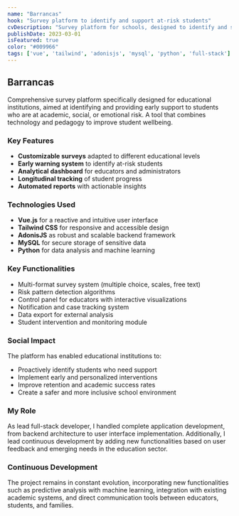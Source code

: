 ```yaml
---
name: "Barrancas"
hook: "Survey platform to identify and support at-risk students"
cvDescription: "Survey platform for schools, designed to identify and support at-risk students. Full-stack development and continuous development."
publishDate: 2023-03-01
isFeatured: true
color: "#009966"
tags: ['vue', 'tailwind', 'adonisjs', 'mysql', 'python', 'full-stack']
---
```


## Barrancas

Comprehensive survey platform specifically designed for educational institutions, aimed at identifying and providing early support to students who are at academic, social, or emotional risk. A tool that combines technology and pedagogy to improve student wellbeing.

### Key Features

- **Customizable surveys** adapted to different educational levels
- **Early warning system** to identify at-risk students
- **Analytical dashboard** for educators and administrators
- **Longitudinal tracking** of student progress
- **Automated reports** with actionable insights

### Technologies Used

- **Vue.js** for a reactive and intuitive user interface
- **Tailwind CSS** for responsive and accessible design
- **AdonisJS** as robust and scalable backend framework
- **MySQL** for secure storage of sensitive data
- **Python** for data analysis and machine learning

### Key Functionalities

- Multi-format survey system (multiple choice, scales, free text)
- Risk pattern detection algorithms
- Control panel for educators with interactive visualizations
- Notification and case tracking system
- Data export for external analysis
- Student intervention and monitoring module

### Social Impact

The platform has enabled educational institutions to:
- Proactively identify students who need support
- Implement early and personalized interventions
- Improve retention and academic success rates
- Create a safer and more inclusive school environment

### My Role

As lead full-stack developer, I handled complete application development, from backend architecture to user interface implementation. Additionally, I lead continuous development by adding new functionalities based on user feedback and emerging needs in the education sector.

### Continuous Development

The project remains in constant evolution, incorporating new functionalities such as predictive analysis with machine learning, integration with existing academic systems, and direct communication tools between educators, students, and families.